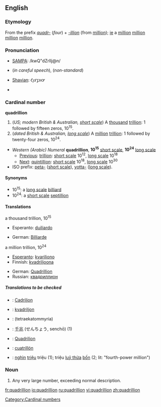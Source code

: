 {{see|Quadrillion}}

==English==

===Etymology===
From the prefix ''[[quadr-]]'' (''four'') + ''[[-illion]]'' (from [[million]]); [[ie]] a [[million]] [[million]] [[million]] [[million]].

===Pronunciation===
*[[w:SAMPA|SAMPA]]: /kwQ"dZrIlj@n/
*{{IPA|/kwɒˈdɹɪljən/}} (''in careful speech''), {{IPAchar|/kwɒˈʤɹɪljən/}} (''non-standard'')
*[[w:Image:Shavian alphabet|Shavian]]: &#x10452;&#x10462;&#x1046d;&#x10461;&#x1046e;&#x10466;&#x10464;&#x1047e;
* {{audio|en-us-quadrillion.ogg|Audio (US)}}
*:{{rhymes|ɪljən}}

===Cardinal number===
'''quadrillion'''
# (''US; modern British & Australian, [[w:Long and short scales|short scale]]'') A [[thousand]] [[trillion]]: 1 followed by fifteen zeros, 10<sup>15</sup>.
# (''dated British & Australian, [[w:Long and short scales|long scale]]'') A [[million]] [[trillion]]: 1 followed by twenty-four zeros, 10<sup>24</sup>.

*''Western (Arabic) Numeral'' '''quadrillion''', '''10<sup>15</sup>''' [[w:Long and short scales|short scale]], '''10<sup>24</sup>''' [[w:Long and short scales|long scale]]
**[[Previous]]: [[trillion]]: [[w:Long and short scales|short scale]] 10<sup>12</sup>, [[w:Long and short scales|long scale]] 10<sup>18</sup>
**[[Next]]: [[quintillion]]: [[w:Long and short scales|short scale]] 10<sup>18</sup>, [[w:Long and short scales|long scale]] 10<sup>30</sup>
*ISO prefix: [[peta-]] ([[w:Long and short scales|short scale]]), [[yotta-]] ([[w:Long and short scales|long scale]]).

====Synonyms====
*10<sup>15</sup>: a [[w:Long and short scales|long scale]] [[billiard]]
*10<sup>24</sup>: a [[w:Long and short scales|short scale]] [[septillion]]

====Translations====
;a thousand trillion, 10<sup>15</sup>
{{top}}
*Esperanto: [[duiliardo]]
{{mid}}
*German: [[Billiarde]]
{{bottom}}

;a million trillion, 10<sup>24</sup>
{{top}}
*[[Esperanto]]: [[kvariliono]]
*Finnish: [[kvadriljoona]]
{{mid}}
*German: [[Quadrillion]] {{f}}
*Russian: [[квадриллион]]
{{bottom}}

=====Translations to be checked=====
{{checktrans}}
*{{ttbc|Dutch}}: [[Cadriljon]]
*{{ttbc|Estonian}}: [[kvadriljon]]
*{{ttbc|Greek}}: [[ ]] (tetraekatommyria)
*{{ttbc|Japanese}}: [[千]][[兆]] (せんちょう, senchō) (1)
*{{ttbc|Romanian}}: [[Quadrilion]] {{n}}
*{{ttbc|Spanish}}: [[cuatrillón]]
*{{ttbc|Vietnamese}}: [[nghìn]] [[triệu]] triệu (1); triệu [[luỹ thừa]] [[bốn]] (2; lit: "fourth-power million")

===Noun===
{{en-noun}}

# {{cattag|figurative|slang}} Any very large number, exceeding normal description.

[[Category:Cardinal numbers]]

[[fr:quadrillion]]
[[io:quadrillion]]
[[ru:quadrillion]]
[[vi:quadrillion]]
[[zh:quadrillion]]